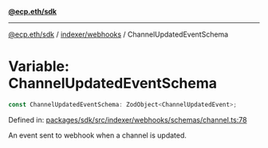 [**@ecp.eth/sdk**](../../../index.mdx)

***

[@ecp.eth/sdk](/sdk-reference/index.mdx) / [indexer/webhooks](/sdk-reference/indexer/webhooks/index.mdx) / ChannelUpdatedEventSchema

# Variable: ChannelUpdatedEventSchema

```ts
const ChannelUpdatedEventSchema: ZodObject<ChannelUpdatedEvent>;
```

Defined in: [packages/sdk/src/indexer/webhooks/schemas/channel.ts:78](https://github.com/ecp-eth/comments-monorepo/blob/main/packages/sdk/src/indexer/webhooks/schemas/channel.ts#L78)

An event sent to webhook when a channel is updated.
